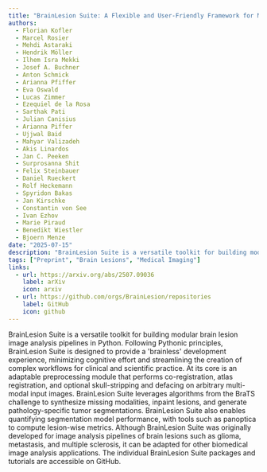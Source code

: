 ```yaml
---
title: "BrainLesion Suite: A Flexible and User-Friendly Framework for Modular Brain Lesion Image Analysis"
authors:
  - Florian Kofler
  - Marcel Rosier
  - Mehdi Astaraki
  - Hendrik Möller
  - Ilhem Isra Mekki
  - Josef A. Buchner
  - Anton Schmick
  - Arianna Pfiffer
  - Eva Oswald
  - Lucas Zimmer
  - Ezequiel de la Rosa
  - Sarthak Pati
  - Julian Canisius
  - Arianna Piffer
  - Ujjwal Baid
  - Mahyar Valizadeh
  - Akis Linardos
  - Jan C. Peeken
  - Surprosanna Shit
  - Felix Steinbauer
  - Daniel Rueckert
  - Rolf Heckemann
  - Spyridon Bakas
  - Jan Kirschke
  - Constantin von See
  - Ivan Ezhov
  - Marie Piraud
  - Benedikt Wiestler
  - Bjoern Menze
date: "2025-07-15"
description: "BrainLesion Suite is a versatile toolkit for building modular brain lesion image analysis pipelines in Python. Following Pythonic principles, BrainLesion Suite is designed to provide a 'brainless' development experience, minimizing cognitive effort and streamlining the creation of complex workflows for clinical and scientific practice. At its core is an adaptable preprocessing module that performs co-registration, atlas registration, and optional skull-stripping and defacing on arbitrary multi-modal input images. BrainLesion Suite leverages algorithms from the BraTS challenge to synthesize missing modalities, inpaint lesions, and generate pathology-specific tumor segmentations. BrainLesion Suite also enables quantifying segmentation model performance, with tools such as panoptica to compute lesion-wise metrics. Although BrainLesion Suite was originally developed for image analysis pipelines of brain lesions such as glioma, metastasis, and multiple sclerosis, it can be adapted for other biomedical image analysis applications. The individual BrainLesion Suite packages and tutorials are accessible on GitHub."
tags: ["Preprint", "Brain Lesions", "Medical Imaging"]
links:
  - url: https://arxiv.org/abs/2507.09036
    label: arXiv
    icon: arxiv
  - url: https://github.com/orgs/BrainLesion/repositories
    label: GitHub
    icon: github
---
```


BrainLesion Suite is a versatile toolkit for building modular brain lesion image analysis pipelines in Python.
Following Pythonic principles, BrainLesion Suite is designed to provide a 'brainless' development experience, minimizing cognitive effort and streamlining the creation of complex workflows for clinical and scientific practice.
At its core is an adaptable preprocessing module that performs co-registration, atlas registration, and optional skull-stripping and defacing on arbitrary multi-modal input images.
BrainLesion Suite leverages algorithms from the BraTS challenge to synthesize missing modalities, inpaint lesions, and generate pathology-specific tumor segmentations.
BrainLesion Suite also enables quantifying segmentation model performance, with tools such as panoptica to compute lesion-wise metrics. Although BrainLesion Suite was originally developed for image analysis pipelines of brain lesions such as glioma, metastasis, and multiple sclerosis, it can be adapted for other biomedical image analysis applications.
The individual BrainLesion Suite packages and tutorials are accessible on GitHub.
